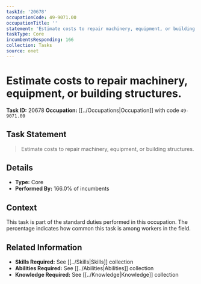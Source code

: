 ```yaml
---
taskId: '20678'
occupationCode: 49-9071.00
occupationTitle: ''
statement: 'Estimate costs to repair machinery, equipment, or building structures.'
taskType: Core
incumbentsResponding: 166
collection: Tasks
source: onet
---
```

# Estimate costs to repair machinery, equipment, or building structures.

**Task ID:** 20678
**Occupation:** [[../Occupations|Occupation]] with code `49-9071.00`

## Task Statement

> Estimate costs to repair machinery, equipment, or building structures.

## Details

- **Type:** Core
- **Performed By:** 166.0% of incumbents

## Context

This task is part of the standard duties performed in this occupation. The percentage indicates how common this task is among workers in the field.

## Related Information

- **Skills Required:** See [[../Skills|Skills]] collection
- **Abilities Required:** See [[../Abilities|Abilities]] collection
- **Knowledge Required:** See [[../Knowledge|Knowledge]] collection
